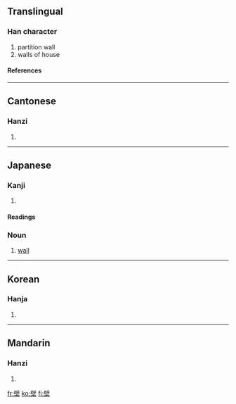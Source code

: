 ==Translingual==
===Han character===
{{Han char|rn=32|rad=土|as=13|sn=16|four=7010<sub>4</sub>|canj=尸十土 (SJG)}}
# partition wall
# walls of house
====References====
{{Han ref|kx=0240.100|dkj=05516|dj=0479.290|hdz=10494.080|uh=58C1|ud=22721|bh=BEC0|bd=48832}}
----
==Cantonese==
===Hanzi===
{{yue-hanzi|jyut=|y=bik1}}
# {{defn|Cantonese}}
----

== Japanese ==
===Kanji===
{{ja-kanji|grade=|rs=土13}}
# {{defn|Japanese}} 
====Readings====
{{ja-readings|on=[[へき]] ([[heki]])|kun=[[かべ]] ([[kabe]])}}

===Noun===
{{janoun|かべ|kabe}}
# [[wall]]

----
==Korean==
===Hanja===
{{ko-hanja|hangeul=벽|rv=byeok|mr=pyŏk}}
# {{defn|Korean}}

----
==Mandarin==
===Hanzi===
{{cmn-hanzi|pin=[[bì]] (bi4), [[yǒng]] (yong3)|wg=pi<sup>4</sup>, yung<sup>3</sup>}}
# {{defn|Mandarin}}


[[fr:壁]]
[[ko:壁]]
[[fi:壁]]